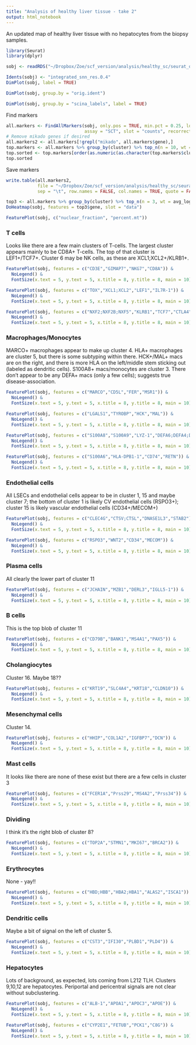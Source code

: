 ```yaml
---
title: "Analysis of healthy liver tissue - take 2"
output: html_notebook
---
```


An updated map of healthy liver tissue with no hepatocytes from the biopsy samples.

```r
library(Seurat)
library(dplyr)
```


```r
sobj <- readRDS("~/Dropbox/Zoe/scf_version/analysis/healthy_sc/seurat_objects/dropletQC_filtered/allIntegrated_kanchor5_noBiopsyHeps_dropletQCFiltered.RDS")
```

```r
Idents(sobj) <- "integrated_snn_res.0.4"
DimPlot(sobj, label = TRUE)
```

```r
DimPlot(sobj, group.by = "orig.ident")
```


```r
DimPlot(sobj, group.by = "scina_labels", label = TRUE)
```

Find markers

```r
all.markers <- FindAllMarkers(sobj, only.pos = TRUE, min.pct = 0.25, logfc.threshold = 0.25,
                              assay = "SCT", slot = "counts", recorrect_umi = FALSE)
# Remove mikado genes if desired
all.markers2 <- all.markers[!grepl("mikado", all.markers$gene),]
top.markers <- all.markers %>% group_by(cluster) %>% top_n(n = 10, wt = avg_log2FC)
top.sorted <- top.markers[order(as.numeric(as.character(top.markers$cluster))), ]
top.sorted
```

Save markers

```r
write.table(all.markers2, 
            file = "~/Dropbox/Zoe/scf_version/analysis/healthy_sc/seurat_objects/dropletQC_filtered/allMarkers_allIntegrated_kanchor5_noBiopsyHeps_dropletQCFiltered_res1.2.tsv",
            sep = "\t", row.names = FALSE, col.names = TRUE, quote = FALSE)
```


```r
top3 <- all.markers %>% group_by(cluster) %>% top_n(n = 3, wt = avg_log2FC)
DoHeatmap(sobj, features = top3$gene, slot = "data")
```



```r
FeaturePlot(sobj, c("nuclear_fraction", "percent.mt"))
```


### T cells

Looks like there are a few main clusters of T-cells. The largest cluster appears mainly to be CD8A+ T-cells. The top of that cluster is LEF1+/TCF7+. Cluster 6 may be NK cells, as these are XCL1;XCL2+/KLRB1+.

```r
FeaturePlot(sobj, features = c("CD3E","GIMAP7","NKG7","CD8A")) & 
  NoLegend() &
  FontSize(x.text = 5, y.text = 5, x.title = 8, y.title = 8, main = 10)
```

```r
FeaturePlot(sobj, features = c("TOX","XCL1;XCL2","LEF1","IL7R-1")) & 
  NoLegend() &
  FontSize(x.text = 5, y.text = 5, x.title = 8, y.title = 8, main = 10)
```

```r
FeaturePlot(sobj, features = c("NXF2;NXF2B;NXF5","KLRB1","TCF7","CTLA4")) & 
  NoLegend() &
  FontSize(x.text = 5, y.text = 5, x.title = 8, y.title = 8, main = 10)
```

### Macrophages/Monocytes

MARCO+ macrophages appear to make up cluster 4. HLA+ macrophages are cluster 5, but there is some subtyping within there. HCK+/MAL+ macs are on the right, and there is more HLA on the left/middle stem sticking out (labeled as dendritic cells). S100A8+ macs/monocytes are cluster 3. There don't appear to be any DEFA+ macs (only a few cells); suggests true disease-association.

```r
FeaturePlot(sobj, features = c("MARCO","CD5L","FER","MSR1")) & 
  NoLegend() &
  FontSize(x.text = 5, y.text = 5, x.title = 8, y.title = 8, main = 10)
```

```r
FeaturePlot(sobj, features = c("LGALS1","TYROBP","HCK","MAL")) & 
  NoLegend() &
  FontSize(x.text = 5, y.text = 5, x.title = 8, y.title = 8, main = 10)
```

```r
FeaturePlot(sobj, features = c("S100A8","S100A9","LYZ-1","DEFA6;DEFA4;DEFA5-1")) & 
  NoLegend() &
  FontSize(x.text = 5, y.text = 5, x.title = 8, y.title = 8, main = 10)
```

```r
FeaturePlot(sobj, features = c("S100A6","HLA-DPB1-1","CD74","RETN")) & 
  NoLegend() &
  FontSize(x.text = 5, y.text = 5, x.title = 8, y.title = 8, main = 10)
```

### Endothelial cells

All LSECs and endothelial cells appear to be in cluster 1, 15 and maybe cluster 7; the bottom of cluster 1 is likely CV endothelial cells (RSPO3+); cluster 15 is likely vascular endothelial cells (CD34+/MECOM+)

```r
FeaturePlot(sobj, features = c("CLEC4G","CTSV;CTSL","DNASE1L3","STAB2")) & 
  NoLegend() &
  FontSize(x.text = 5, y.text = 5, x.title = 8, y.title = 8, main = 10)
```

```r
FeaturePlot(sobj, features = c("RSPO3","WNT2","CD34","MECOM")) & 
  NoLegend() &
  FontSize(x.text = 5, y.text = 5, x.title = 8, y.title = 8, main = 10)
```

### Plasma cells

All clearly the lower part of cluster 11

```r
FeaturePlot(sobj, features = c("JCHAIN","MZB1","DERL3","IGLL5-1")) & 
  NoLegend() &
  FontSize(x.text = 5, y.text = 5, x.title = 8, y.title = 8, main = 10)
```

### B cells

This is the top blob of cluster 11

```r
FeaturePlot(sobj, features = c("CD79B","BANK1","MS4A1","PAX5")) & 
  NoLegend() &
  FontSize(x.text = 5, y.text = 5, x.title = 8, y.title = 8, main = 10)
```

### Cholangiocytes

Cluster 16. Maybe 18??

```r
FeaturePlot(sobj, features = c("KRT19","SLC4A4","KRT18","CLDN10")) & 
  NoLegend() &
  FontSize(x.text = 5, y.text = 5, x.title = 8, y.title = 8, main = 10)
```

### Mesenchymal cells

Cluster 14.

```r
FeaturePlot(sobj, features = c("HHIP","COL1A2","IGFBP7","DCN")) & 
  NoLegend() &
  FontSize(x.text = 5, y.text = 5, x.title = 8, y.title = 8, main = 10)
```

### Mast cells

It looks like there are none of these exist but there are a few cells in cluster 3

```r
FeaturePlot(sobj, features = c("FCER1A","Prss29","MS4A2","Prss34")) & 
  NoLegend() &
  FontSize(x.text = 5, y.text = 5, x.title = 8, y.title = 8, main = 10)
```

### Dividing

I think it's the right blob of cluster 8?

```r
FeaturePlot(sobj, features = c("TOP2A","STMN1","MKI67","BRCA2")) & 
  NoLegend() &
  FontSize(x.text = 5, y.text = 5, x.title = 8, y.title = 8, main = 10)
```

### Erythrocytes

None - yay!!

```r
FeaturePlot(sobj, features = c("HBD;HBB","HBA2;HBA1","ALAS2","ISCA1")) & 
  NoLegend() &
  FontSize(x.text = 5, y.text = 5, x.title = 8, y.title = 8, main = 10)
```

### Dendritic cells

Maybe a bit of signal on the left of cluster 5.

```r
FeaturePlot(sobj, features = c("CST3","IFI30","PLBD1","PLD4")) & 
  NoLegend() &
  FontSize(x.text = 5, y.text = 5, x.title = 8, y.title = 8, main = 10)
```

### Hepatocytes

Lots of background, as expected, lots coming from L212 TLH. Clusters 9,10,12 are hepatocytes. Periportal and pericentral signals are not clear without subclustering.

```r
FeaturePlot(sobj, features = c("ALB-1","APOA1","APOC3","APOE")) & 
  NoLegend() &
  FontSize(x.text = 5, y.text = 5, x.title = 8, y.title = 8, main = 10)
```

```r
FeaturePlot(sobj, features = c("CYP2E1","FETUB","PCK1","C8G")) & 
  NoLegend() &
  FontSize(x.text = 5, y.text = 5, x.title = 8, y.title = 8, main = 10)
```

